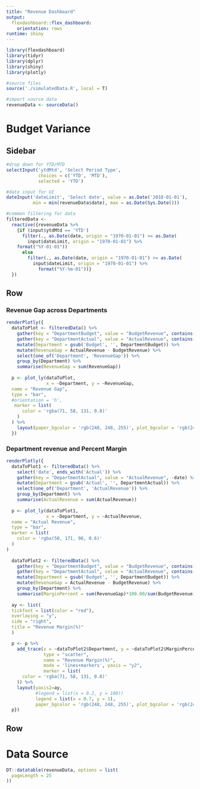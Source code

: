 ```yaml
---
title: "Revenue Dashboard"
output: 
  flexdashboard::flex_dashboard:
    orientation: rows
runtime: shiny
---
```


```r
library(flexdashboard)
library(tidyr)
library(dplyr)
library(shiny)
library(plotly)
```

```r
#source files
source('./simulatedData.R', local = T)
```

```r
#import source data
revenueData <- sourceData()
```

Budget Variance
=======================================================================

Sidebar {.sidebar data-width=200}
-----------------------------------------------------------------------
```r
#drop down for YTD/MTD
selectInput('ytdMtd', 'Select Period Type',
            choices = c('YTD', 'MTD'),
            selected = 'YTD')

#date input for UI
dateInput('dateLimit', 'Select date', value = as.Date('2018-01-01'), 
          min = min(revenueData$date), max = as.Date(Sys.Date()))

```

```r
#common filtering for data
filteredData <- 
  reactive({revenueData %>%
    {if (input$ytdMtd == 'YTD') 
      filter(., as.Date(date, origin = "1970-01-01") >= as.Date(
        input$dateLimit, origin = "1970-01-01") %>%
    format("%Y-01-01"))
      else
        filter(., as.Date(date, origin = "1970-01-01") >= as.Date(
          input$dateLimit, origin = "1970-01-01") %>%
            format("%Y-%m-01"))}
  })
```


Row {data-height=500}
-----------------------------------------------------------------------
### **Revenue Gap across Departments**
```r
renderPlotly({
  dataToPlot <- filteredData() %>%
    gather(key = "DepartmentBudget", value = "BudgetRevenue", contains('Budget')) %>%
    gather(key = "DepartmentActual", value = "ActualRevenue", contains('Actual')) %>%
    mutate(Department = gsub('Budget', '', DepartmentBudget)) %>%
    mutate(RevenueGap = ActualRevenue - BudgetRevenue) %>%
    select(one_of('Department', 'RevenueGap')) %>%
    group_by(Department) %>%
    summarise(RevenueGap = sum(RevenueGap))
  
  p <- plot_ly(dataToPlot, 
               x = ~Department, y = ~RevenueGap,
  name = "Revenue Gap",
  type = "bar",
  #orientation = 'h',
   marker = list(
      color = 'rgba(71, 58, 131, 0.8)'
    )
  ) %>%
    layout(paper_bgcolor = 'rgb(248, 248, 255)', plot_bgcolor = 'rgb(248, 248, 255)')
  })
```


### **Department revenue and Percent Margin**
```r
renderPlotly({
  dataToPlot1 <- filteredData() %>%
    select('date', ends_with('Actual')) %>%
    gather(key = "DepartmentActual", value = "ActualRevenue", -date) %>%
    mutate(Department = gsub('Actual', '', DepartmentActual)) %>%
    select(one_of('Department', 'ActualRevenue')) %>%
    group_by(Department) %>%
    summarise(ActualRevenue = sum(ActualRevenue))
  
  p <- plot_ly(dataToPlot1, 
               x = ~Department, y = ~ActualRevenue,
  name = "Actual Revenue",
  type = "bar",
  marker = list(
    color = 'rgba(50, 171, 96, 0.6)'
  )
)
  
  dataToPlot2 <- filteredData() %>%
    gather(key = "DepartmentBudget", value = "BudgetRevenue", contains('Budget')) %>%
    gather(key = "DepartmentActual", value = "ActualRevenue", contains('Actual')) %>%
    mutate(Department = gsub('Budget', '', DepartmentBudget)) %>%
    mutate(RevenueGap = ActualRevenue - BudgetRevenue) %>%
    group_by(Department) %>%
    summarise(MarginPercent = sum(RevenueGap)*100.00/sum(BudgetRevenue))
  
  ay <- list(
  tickfont = list(color = "red"),
  overlaying = "y",
  side = "right",
  title = "Revenue Margin(%)"
  )

  p <- p %>%
    add_trace(x = ~dataToPlot2$Department, y = ~dataToPlot2$MarginPercent, 
              type = "scatter",
              name = "Revenue Margin(%)",
              mode = 'lines+markers', yaxis = "y2",
              marker = list(
      color = 'rgba(71, 58, 131, 0.8)'
    )) %>%
    layout(yaxis2=ay,
           #legend = list(x = 0.2, y = 100))
           legend = list(x = 0.7, y = 1),
           paper_bgcolor = 'rgb(248, 248, 255)', plot_bgcolor = 'rgb(248, 248, 255)')
  p})
```

Row
--------------------------------------------------------------------------------

Data Source
=======================================================================
```r
DT::datatable(revenueData, options = list(
  pageLength = 25
))
```

